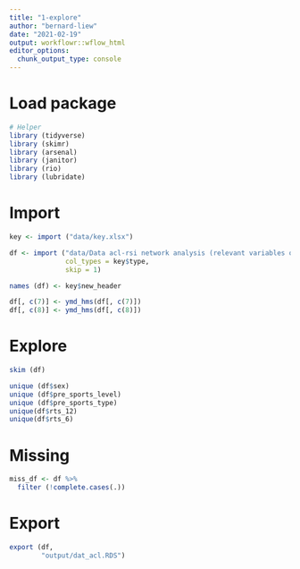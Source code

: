 ```yaml
---
title: "1-explore"
author: "bernard-liew"
date: "2021-02-19"
output: workflowr::wflow_html
editor_options:
  chunk_output_type: console
---
```


# Load package

```r
# Helper
library (tidyverse)
library (skimr)
library (arsenal)
library (janitor)
library (rio)
library (lubridate)
```

# Import

```r
key <- import ("data/key.xlsx")

df <- import ("data/Data acl-rsi network analysis (relevant variables only) deidentified.xlsx",
              col_types = key$type,
              skip = 1)

names (df) <- key$new_header

df[, c(7)] <- ymd_hms(df[, c(7)])
df[, c(8)] <- ymd_hms(df[, c(8)])
```

# Explore

```r
skim (df)

unique (df$sex)
unique (df$pre_sports_level)
unique (df$pre_sports_type)
unique(df$rts_12)
unique(df$rts_6)
```

# Missing

```r
miss_df <- df %>%
  filter (!complete.cases(.))

```

# Export

```r
export (df,
        "output/dat_acl.RDS")
```

